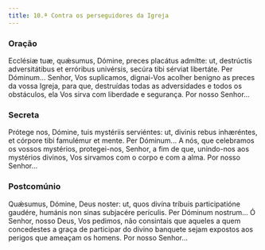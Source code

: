 ```yaml
---
title: 10.ª Contra os perseguidores da Igreja
---
```


### Oração

<div class="side-by-side not-content">
  <span>
    Ecclésiæ tuæ, quǽsumus, Dómine, preces placátus admítte: ut, destrúctis adversitátibus et
    erróribus univérsis, secúra tibi sérviat libertáte. Per Dóminum...
  </span>
  <span>
    Senhor, Vos suplicamos, dignai-Vos acolher benigno as preces da vossa Igreja, para que,
    destruídas todas as adversidades e todos os obstáculos, ela Vos sirva com liberdade e segurança.
    Por nosso Senhor...
  </span>
</div>

### Secreta

<div class="side-by-side not-content">
  <span>
    Prótege nos, Dómine, tuis mystériis serviéntes: ut, divinis rebus inhæréntes, et córpore tibi
    famulémur et mente. Per Dóminum...
  </span>
  <span>
    A nós, que celebramos os vossos mystérios, protegei-nos, Senhor, a fim de que, unindo-nos aos
    mystérios divinos, Vos sirvamos com o corpo e com a alma. Por nosso Senhor...
  </span>
</div>

### Postcomúnio

<div class="side-by-side not-content">
  <span>
    Quǽsumus, Dómine, Deus noster: ut, quos divína tríbuis participatióne gaudére, humánis non sinas
    subjacére perículis. Per Dóminum nostrum...
  </span>
  <span>
    Ó Senhor, nosso Deus, Vos pedimos, não consintais que aqueles a quem concedestes a graça de
    participar do divino banquete sejam expostos aos perigos que ameaçam os homens. Por nosso
    Senhor...
  </span>
</div>

